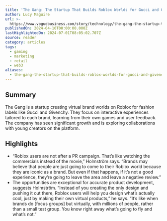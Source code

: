 ```yaml
---
title: 'The Gang: The Startup That Builds Roblox Worlds for Gucci and Givenchy'
author: Lucy Maguire
url: >-
  https://www.voguebusiness.com/story/technology/the-gang-the-startup-that-builds-roblox-worlds-for-gucci-and-givenchy?uID=b12237f0547756a180e790f406ab3ed1e75b77cd0ef1b7bc1fcade164c38b3a3&utm_campaign=newsletter_weekly&utm_source=newsletter&utm_brand=vb&utm_mailing=VB_NEXT_GEN_100424&utm_medium=email&utm_term=VB_NextGen
publishedOn: 2024-04-10T00:00:00.000Z
lastHighlightedOn: 2024-07-01T08:05:02.707Z
source: reader
category: articles
tags:
  - gaming
  - marketing
  - retail
  - web3
aliases:
  - the-gang-the-startup-that-builds-roblox-worlds-for-gucci-and-givenchy
---
```

## Summary

The Gang is a startup creating virtual brand worlds on Roblox for fashion labels like Gucci and Givenchy. They focus on interactive experiences tailored to each brand, learning from their own games and user feedback. The company has seen significant growth and is exploring collaborations with young creators on the platform.

## Highlights
- “Roblox users are not after a PR campaign. That’s like watching the commercials instead of the movie,” Holmström says. “Brands may believe that people are just going to come to their Roblox world because they are iconic as a brand. But even if that happens, if it’s not a good experience, they’re going to leave the area and leave a negative review.”
- The opportunities are exceptional for accurate product development, suggests Holmström. “Instead of you creating the only design and pushing it out there, Roblox users will help you design what’s actually cool, just by making their own virtual products,” he says. “It’s like when brands do [focus groups] but virtually, with millions of people, rather than a small test group. You know right away what’s going to fly and what’s not.”

